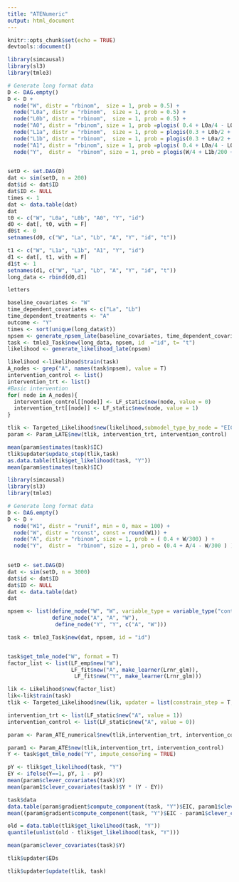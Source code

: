 ```yaml
---
title: "ATENumeric"
output: html_document
---
```


```r
knitr::opts_chunk$set(echo = TRUE)
devtools::document()
```


```r
library(simcausal)
library(sl3)
library(tmle3)

# Generate long format data
D <- DAG.empty()
D <- D +
  node("W", distr = "rbinom",  size = 1, prob = 0.5) +
  node("L0a", distr = "rbinom",  size = 1, prob = 0.5) +
  node("L0b", distr = "rbinom",  size = 1, prob = 0.5) +
  node("A0", distr = "rbinom", size = 1, prob =plogis( 0.4 + L0a/4 - L0b/5 + W/4 ) ) +
  node("L1a", distr = "rbinom",  size = 1, prob = plogis(0.3 + L0b/2 + L0a/2 - A0/2)) +
  node("L1b", distr = "rbinom",  size = 1, prob = plogis(0.3 + L0a/2 + L0a/2 - A0/2 + W/4)) +
  node("A1", distr = "rbinom", size = 1, prob =plogis( 0.4 + L0a/4 - L0b/5 + W/3 ) ) +
  node("Y",  distr =  "rbinom", size = 1, prob = plogis(W/4 + L1b/200 + A1/3 - A0/5 + L1a/300) ) 
 

setD <- set.DAG(D)
dat <- sim(setD, n = 200)
dat$id <- dat$ID
dat$ID <- NULL
times <- 1
dat <- data.table(dat)
dat
t0 <- c("W", "L0a", "L0b", "A0", "Y", "id")
d0 <- dat[, t0, with = F]
d0$t <- 0
setnames(d0, c("W", "La", "Lb", "A", "Y", "id", "t"))

t1 <- c("W", "L1a", "L1b", "A1", "Y", "id")
d1 <- dat[, t1, with = F]
d1$t <- 1
setnames(d1, c("W", "La", "Lb", "A", "Y", "id", "t"))
long_data <- rbind(d0,d1)
```


```r

letters
```

```r
baseline_covariates <- "W"
time_dependent_covariates <- c("La", "Lb")
time_dependent_treatments <- "A"
outcome <- "Y"
times <- sort(unique(long_data$t))
npsem <- generate_npsem_late(baseline_covariates, time_dependent_covariates, time_dependent_treatments,outcome, times )
task <- tmle3_Task$new(long_data, npsem, id  ="id", t= "t")
likelihood <- generate_likelihood_late(npsem)
```



```r
likelihood <-likelihood$train(task)
A_nodes <- grep("A", names(task$npsem), value = T)
intervention_control <- list()
intervention_trt <- list()
#Basic intervention
for( node in A_nodes){
  intervention_control[[node]] <- LF_static$new(node, value = 0)
  intervention_trt[[node]] <- LF_static$new(node, value = 1)
}


```

```r
tlik <- Targeted_Likelihood$new(likelihood,submodel_type_by_node = "EIC" , updater = list(convergence_type = "sample_size", constrain_step = T))
param <- Param_LATE$new(tlik, intervention_trt, intervention_control)
```




```r
mean(param$estimates(task)$IC)
tlik$updater$update_step(tlik,task)
as.data.table(tlik$get_likelihood(task, "Y"))
mean(param$estimates(task)$IC)
```


```r
library(simcausal)
library(sl3)
library(tmle3)

# Generate long format data
D <- DAG.empty()
D <- D +
  node("W1", distr = "runif", min = 0, max = 100) +
  node("W", distr = "rconst", const = round(W1)) +
  node("A", distr = "rbinom", size = 1, prob = ( 0.4 + W/300) ) +
  node("Y",  distr =  "rbinom", size = 1, prob = (0.4 + A/4 - W/300 ) ) 
 

setD <- set.DAG(D)
dat <- sim(setD, n = 3000)
dat$id <- dat$ID
dat$ID <- NULL
dat <- data.table(dat)
dat
```



```r
npsem <- list(define_node("W", "W", variable_type = variable_type("continuous")), 
              define_node("A", "A", "W"),
               define_node("Y", "Y", c("A", "W")))

task <- tmle3_Task$new(dat, npsem, id = "id")


task$get_tmle_node("W", format = T)
factor_list <- list(LF_emp$new("W"), 
                    LF_fit$new("A", make_learner(Lrnr_glm)),
                     LF_fit$new("Y", make_learner(Lrnr_glm)))

lik <- Likelihood$new(factor_list)
lik<-lik$train(task)
tlik <- Targeted_Likelihood$new(lik, updater = list(constrain_step = T, delta_epsilon = 0.1), submodel_type_by_node = "EIC")
```



```r
intervention_trt <- list(LF_static$new("A", value = 1))
intervention_control <- list(LF_static$new("A", value = 0))

param <- Param_ATE_numerical$new(tlik,intervention_trt, intervention_control)


```

```r
param1 <- Param_ATE$new(tlik,intervention_trt, intervention_control)
Y <- task$get_tmle_node("Y", impute_censoring = TRUE)

pY <- tlik$get_likelihood(task, "Y")
EY <- ifelse(Y==1, pY, 1 - pY)
mean(param$clever_covariates(task)$Y)
mean(param1$clever_covariates(task)$Y * (Y - EY))
```

```r
task$data
data.table(param$gradient$compute_component(task, "Y")$EIC, param1$clever_covariates(task)$Y * (Y - EY))
mean((param$gradient$compute_component(task, "Y")$EIC - param1$clever_covariates(task)$Y * (Y - EY))^2)


```

```r
old = data.table(tlik$get_likelihood(task, "Y"))
quantile(unlist(old - tlik$get_likelihood(task, "Y")))

```

```r
mean(param$clever_covariates(task)$Y)

```
```r
tlik$updater$EDs
```

```r

tlik$updater$update(tlik, task)

```

